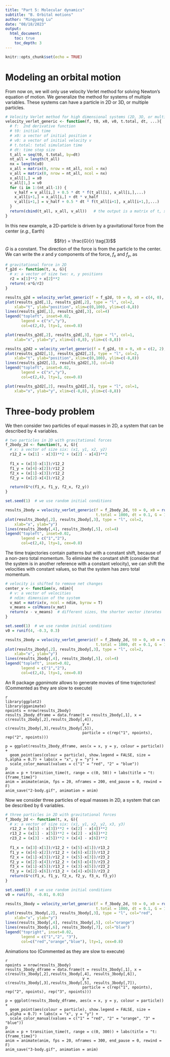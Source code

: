 ```yaml
---
title: "Part 5: Molecular dynamics"
subtitle: "B. Orbital motions"
author: "Mingyang Lu"
date: "08/18/2023"
output: 
  html_document:
    toc: true
    toc_depth: 3
---
```


```r
knitr::opts_chunk$set(echo = TRUE)
```

# Modeling an orbital motion

From now on, we will only use velocity Verlet method for solving Newton's equation of motion. We generalize the method for systems of multiple variables. These systems can have a particle in 2D or 3D, or multiple particles. 

```r
# Velocity Verlet method for high dimensional systems (2D, 3D, or multiple particles)
velocity_verlet_generic <- function(f, t0, x0, v0, t.total, dt, ...){
  # f:  2nd derivative function
  # t0: initial time
  # x0: a vector of initial position x
  # v0: a vector of initial velocity v
  # t.total: total simulation time
  # dt: time step size 
  t_all = seq(t0, t.total, by=dt)
  nt_all = length(t_all)
  nx = length(x0)
  x_all = matrix(0, nrow = nt_all, ncol = nx)
  v_all = matrix(0, nrow = nt_all, ncol = nx)
  x_all[1,] = x0
  v_all[1,] = v0 
  for (i in 1:(nt_all-1)) {
    v_half = v_all[i,] + 0.5 * dt * f(t_all[i], x_all[i,],...)
    x_all[i+1,] = x_all[i,] + dt * v_half
    v_all[i+1,] = v_half + 0.5 * dt * f(t_all[i+1], x_all[i+1,],...)
  }
  return(cbind(t_all, x_all, v_all))   # the output is a matrix of t, x, v for all time steps
}
```

In this new example, a 2D-particle is driven by a gravitational force from the center (*e.g.*, Earth)

$$f(r) = \frac{G}{r} \tag{3}$$
$G$ is a constant. The direction of the force is from the particle to the center. We can write the $x$ and $y$ components of the force, $f_x$ and $f_y$, as

\begin{equation}
\begin{cases}
  f_x(x, y) = - \frac{Gx}{r^2} \tag{4}\\
  f_y(x, y) = - \frac{Gy}{r^2} 
\end{cases}
\end{equation}

```r
# gravitational force in 2D
f_g2d <- function(t, x, G){
  # x: a vector of size two: x, y positions
  r2 = x[1]**2 + x[2]**2
  return(-x*G/r2)
}

results_g2d = velocity_verlet_generic(f = f_g2d, t0 = 0, x0 = c(4, 0), v0 = c(0, 1), t.total = 100, dt = 0.1, G = 1)
plot(results_g2d[,1], results_g2d[,2], type = "l", col=2,
    xlab="t", ylab="position", xlim=c(0,100), ylim=c(-8,8)) 
lines(results_g2d[,1], results_g2d[,3], col=4)
legend("topleft", inset=0.02, 
       legend = c("x","y"),
       col=c(2,4), lty=1, cex=0.8)
```

```r
plot(results_g2d[,2], results_g2d[,3], type = "l", col=1,
    xlab="x", ylab="y", xlim=c(-8,8), ylim=c(-8,8)) 
```

```r
results_g2d2 = velocity_verlet_generic(f = f_g2d, t0 = 0, x0 = c(2, 2), v0 = c(-1, 1), t.total = 1000, dt = 0.1, G = 1)
plot(results_g2d2[,1], results_g2d2[,2], type = "l", col=2,
    xlab="t", ylab="position", xlim=c(0,100), ylim=c(-8,8)) 
lines(results_g2d2[,1], results_g2d2[,3], col=4)
legend("topleft", inset=0.02, 
       legend = c("x","y"),
       col=c(2,4), lty=1, cex=0.8)
```

``` r
plot(results_g2d2[,2], results_g2d2[,3], type = "l", col=1,
    xlab="x", ylab="y", xlim=c(-8,8), ylim=c(-8,8)) 
```

# Three-body problem

We then consider two particles of equal masses in 2D, a system that can be described by 4 variables.   

``` r
# two particles in 2D with gravitational forces
f_2body_2d <- function(t, x, G){
  # x: a vector of size six: (x1, y1, x2, y2)
  r12_2 = (x[1] - x[3])**2 + (x[2] - x[4])**2
  
  f1_x = (x[3]-x[1])/r12_2
  f1_y = (x[4]-x[2])/r12_2
  f2_x = (x[1]-x[3])/r12_2
  f2_y = (x[2]-x[4])/r12_2

  return(G*c(f1_x, f1_y, f2_x, f2_y))
}

set.seed(1)  # we use random initial conditions

results_2body = velocity_verlet_generic(f = f_2body_2d, t0 = 0, x0 = runif(4, -5, 5), v0 = runif(4, -0.3, 0.3),
                                        t.total = 1000, dt = 0.1, G = 1)
plot(results_2body[,2], results_2body[,3], type = "l", col=2,
    xlab="x", ylab="y")
lines(results_2body[,4], results_2body[,5], col=4)
legend("topleft", inset=0.02, 
       legend = c("1","2"),
       col=c(2,4), lty=1, cex=0.8)
```

The time trajectories contain patterns but with a constant shift, because of a non-zero total momentum. To eliminate the constant shift (consider that the system is in another reference with a constant velocity), we can shift the velocities with constant values, so that the system has zero total momentum.

``` r
# velocity is shifted to remove net changes 
center_v <- function(v, ndim){
  # v: a vector of velocities 
  # ndim: dimension of the system
  v_mat = matrix(v, ncol = ndim, byrow = T)
  v_means = colMeans(v_mat)
  return(v - v_means)  # different sizes, the shorter vector iterates
}

set.seed(1)  # we use random initial conditions
v0 = runif(4, -0.3, 0.3)

results_2body = velocity_verlet_generic(f = f_2body_2d, t0 = 0, x0 = runif(4, -5, 5), v0 = center_v(v0,2),
                                        t.total = 1000, dt = 0.1, G = 1)
plot(results_2body[,2], results_2body[,3], type = "l", col=2,
    xlab="x", ylab="y")
lines(results_2body[,4], results_2body[,5], col=4)
legend("topleft", inset=0.02, 
       legend = c("1","2"),
       col=c(2,4), lty=1, cex=0.8)
```

An R package *gganimate* allows to generate movies of time trajectories! (Commented as they are slow to execute)

``` 
{r,fig.width = 5, fig.height = 5}
library(ggplot2)
library(gganimate)
npoints = nrow(results_2body)
results_2body_dframe = data.frame(t = results_2body[,1], x = c(results_2body[,2],results_2body[,4]),
                                  y = c(results_2body[,3],results_2body[,5]),
                                  particle = c(rep("1", npoints), rep("2", npoints)))

p = ggplot(results_2body_dframe, aes(x = x, y = y, colour = particle)) + 
  geom_point(aes(colour = particle), show.legend = FALSE, size = 5,alpha = 0.7) + labs(x = "x", y = "y") +
  scale_color_manual(values = c("1" = "red", "2" = "blue"))
p
anim = p + transition_time(t, range = c(0, 50)) + labs(title = "t: {frame_time}")
anim = animate(anim, fps = 20, nframes = 200, end_pause = 0, rewind = F)
anim_save("2-body.gif", animation = anim)
```


Now we consider three particles of equal masses in 2D, a system that can be described by 6 variables.   

``` r
# three particles in 2D with gravitational forces
f_3body_2d <- function(t, x, G){
  # x: a vector of size six: (x1, y1, x2, y2, x3, y3)
  r12_2 = (x[1] - x[3])**2 + (x[2] - x[4])**2
  r13_2 = (x[1] - x[5])**2 + (x[2] - x[6])**2
  r23_2 = (x[3] - x[5])**2 + (x[4] - x[6])**2
  
  f1_x = (x[3]-x[1])/r12_2 + (x[5]-x[1])/r13_2 
  f1_y = (x[4]-x[2])/r12_2 + (x[6]-x[2])/r13_2 
  f2_x = (x[1]-x[3])/r12_2 + (x[5]-x[3])/r23_2 
  f2_y = (x[2]-x[4])/r12_2 + (x[6]-x[4])/r23_2 
  f3_x = (x[1]-x[5])/r13_2 + (x[3]-x[5])/r23_2 
  f3_y = (x[2]-x[6])/r13_2 + (x[4]-x[6])/r23_2 
  return(G*c(f1_x, f1_y, f2_x, f2_y, f3_x, f3_y))
}

set.seed(1)  # we use random initial conditions
v0 = runif(6, -0.01, 0.01)

results_3body = velocity_verlet_generic(f = f_3body_2d, t0 = 0, x0 = runif(6, -5, 5), v0 = center_v(v0, 3),
                                        t.total = 1000, dt = 0.1, G = 1)
plot(results_3body[,2], results_3body[,3], type = "l", col="red",
    xlab="x", ylab="y")
lines(results_3body[,4], results_3body[,5], col="orange")
lines(results_3body[,6], results_3body[,7], col="blue")
legend("topright", inset=0.02, 
       legend = c("1","2", "3"),
       col=c("red","orange","blue"), lty=1, cex=0.8)
```

Animations too (Commented as they are slow to execute)

```
{r,fig.width = 5, fig.height = 5}

npoints = nrow(results_3body)
results_3body_dframe = data.frame(t = results_3body[,1], x = c(results_3body[,2],results_3body[,4], results_3body[,6]),
                                  y = c(results_3body[,3],results_3body[,5], results_3body[,7]),
                                  particle = c(rep("1", npoints), rep("2", npoints), rep("3", npoints)))

p = ggplot(results_3body_dframe, aes(x = x, y = y, colour = particle)) + 
  geom_point(aes(colour = particle), show.legend = FALSE, size = 5,alpha = 0.7) + labs(x = "x", y = "y") +
  scale_color_manual(values = c("1" = "red", "2" = "orange", "3" = "blue"))
p
anim = p + transition_time(t, range = c(0, 300)) + labs(title = "t: {frame_time}")
anim = animate(anim, fps = 20, nframes = 300, end_pause = 0, rewind = F)
anim_save("3-body.gif", animation = anim)
````